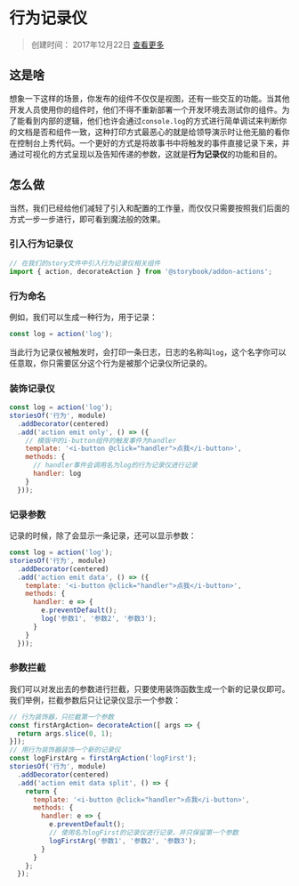 
<Meta title="故事书|插件/官方/Actions(行为)" />

行为记录仪
========

> 创建时间： 2017年12月22日 [查看更多](https://github.com/storybooks/storybook/tree/master/addons/actions "addon-actions")

## 这是啥

想象一下这样的场景，你发布的组件不仅仅是视图，还有一些交互的功能。当其他开发人员使用你的组件时，他们不得不重新部署一个开发环境去测试你的组件。为了能看到内部的逻辑，他们也许会通过`console.log`的方式进行简单调试来判断你的文档是否和组件一致，这种打印方式最恶心的就是给领导演示时让他无脑的看你在控制台上秀代码。一个更好的方式是将故事书中将触发的事件直接记录下来，并通过可视化的方式呈现以及告知传递的参数，这就是**行为记录仪**的功能和目的。

## 怎么做

当然，我们已经给他们减轻了引入和配置的工作量，而仅仅只需要按照我们后面的方式一步一步进行，即可看到魔法般的效果。

### 引入行为记录仪

```javascript
// 在我们的story文件中引入行为记录仪相关组件
import { action, decorateAction } from '@storybook/addon-actions';
```

### 行为命名

例如，我们可以生成一种行为，用于记录：

```javascript
const log = action('log');
```

当此行为记录仪被触发时，会打印一条日志，日志的名称叫`log`，这个名字你可以任意取，你只需要区分这个行为是被那个记录仪所记录的。

### 装饰记录仪

```javascript
const log = action('log');
storiesOf('行为', module)
  .addDecorator(centered)
  .add('action emit only', () => ({
    // 模版中的i-button组件的触发事件为handler
    template: '<i-button @click="handler">点我</i-button>',
    methods: {
      // handler事件会调用名为log的行为记录仪进行记录
      handler: log
    }
  }));
```

### 记录参数

记录的时候，除了会显示一条记录，还可以显示参数：

```javascript
const log = action('log');
storiesOf('行为', module)
  .addDecorator(centered)
  .add('action emit data', () => ({
    template: '<i-button @click="handler">点我</i-button>',
    methods: {
      handler: e => {
        e.preventDefault();
        log('参数1', '参数2', '参数3');
      }
    }
  }));
```

### 参数拦截

我们可以对发出去的参数进行拦截，只要使用装饰函数生成一个新的记录仪即可。我们举例，拦截参数后只让记录仪显示一个参数：

```javascript
// 行为装饰器，只拦截第一个参数
const firstArgAction= decorateAction([ args => {
  return args.slice(0, 1);
}]);
// 用行为装饰器装饰一个新的记录仪
const logFirstArg = firstArgAction('logFirst');
storiesOf('行为', module)
  .addDecorator(centered)
  .add('action emit data split', () => {
    return {
      template: '<i-button @click="handler">点我</i-button>',
      methods: {
        handler: e => {
          e.preventDefault();
          // 使用名为logFirst的记录仪进行记录，并只保留第一个参数
          logFirstArg('参数1', '参数2', '参数3');
        }
      }
    };
  });
```
